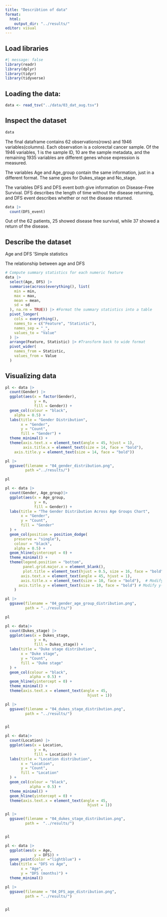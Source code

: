 ```yaml
---
title: "Describtion of data"
format:
  html:
    output_dir: "../results/"
editor: visual
---
```


## Load libraries

```r
#| message: false
library(readr)
library(dplyr)
library(tidyr)
library(tidyverse)
```

## Loading the data:

```r
data <- read_tsv("../data/03_dat_aug.tsv")
```

## Inspect the dataset

```r
data
```

The final dataframe contains 62 observations(rows) and 1946 variables(columns). Each observation is a colorectal cancer sample. Of the 1946 variables, 1 is the sample ID, 10 are the sample metadata, and the remaining 1935 variables are different genes whose expression is measured.

The variables Age and Age_group contain the same information, just in a different format. The same goes for Dukes_stage and No_stage.

The variables DFS and DFS event both give information on Disease-Free Survival. DFS describes the length of time without the disease returning, and DFS event describes whether or not the disease returned.

```r
data |>
  count(DFS_event)
```

Out of the 62 patients, 25 showed disease free survival, while 37 showed a return of the disease.

## Describe the dataset

Age and DFS 'Simple statistics

The relationship between age and DFS

```r
# Compute summary statistics for each numeric feature
data |>
  select(Age, DFS) |> 
  summarise(across(everything(), list(
    min = min,
    max = max,
    mean = mean,
    sd = sd
  ), na.rm = TRUE)) |> #Format the summary statistics into a table
  pivot_longer(
    cols = everything(),
    names_to = c("Feature", "Statistic"),
    names_sep = "_",
    values_to = "Value"
  ) |>
  arrange(Feature, Statistic) |> #Transform back to wide format
  pivot_wider(
    names_from = Statistic,
    values_from = Value
  )
```

## Visualizing data

```r
pl <- data |>
  count(Gender) |> 
  ggplot(aes(x = factor(Gender),
             y = n,
             fill = Gender)) + 
  geom_col(colour = "black",
    alpha = 0.5) +
  labs(title = "Gender Distribution", 
       x = "Gender", 
       y = "Count", 
       fill = "Gender") +
  theme_minimal() +
  theme(axis.text.x = element_text(angle = 45, hjust = 1), 
        axis.title.x = element_text(size = 14, face = "bold"),
    axis.title.y = element_text(size = 14, face = "bold"))

pl |> 
  ggsave(filename = "04_gender_distribution.png",
         path ="../results/")

pl
```

```r
pl <- data |>
  count(Gender, Age_group)|>
  ggplot(aes(x = Age_group,
             y = n,
             fill = Gender)) +
  labs(title = "The Gender Distribution Across Age Groups Chart", 
       x = "Gender", 
       y = "Count", 
       fill = "Gender"
  ) +
  geom_col(position = position_dodge(
    preserve = "single"),
    colour = "black",
    alpha = 0.5) +
  geom_hline(yintercept = 0) +
  theme_minimal() +
  theme(legend.position = "bottom",
        panel.grid.major.x = element_blank(),
        plot.title = element_text(hjust = 0.5, size = 16, face = "bold"),
       axis.text.x = element_text(angle = 45, hjust = 1), 
       axis.title.x = element_text(size = 10, face = "bold"),  # Modify x-axis title font size and make it bold
      axis.title.y = element_text(size = 10, face = "bold") # Modify y-axis title font size and make it italic
    )

pl |> 
  ggsave(filename = "04_gender_age_group_distribution.png",
         path = "../results/")

pl
```

```r
pl <- data|>
  count(Dukes_stage) |> 
  ggplot(aes(x = Dukes_stage, 
             y = n,
             fill = Dukes_stage)) +
  labs(title = "Duke stage distribution", 
       x = "Duke stage", 
       y = "Count", 
       fill = "Duke stage"
  ) +
  geom_col(colour = "black",
           alpha = 0.5) +
  geom_hline(yintercept = 0) +
  theme_minimal() +
  theme(axis.text.x = element_text(angle = 45, 
                                     hjust = 1))

pl |> 
  ggsave(filename = "04_dukes_stage_distribution.png",
         path = "../results/")


pl
```

```r
pl <- data|>
  count(Location) |> 
  ggplot(aes(x = Location, 
             y = n,
             fill = Location)) +
  labs(title = "Location distribution", 
       x = "Location", 
       y = "Count", 
       fill = "Location"
  ) +
  geom_col(colour = "black",
           alpha = 0.5) +
  theme_minimal() +
  geom_hline(yintercept = 0) +
  theme(axis.text.x = element_text(angle = 45, 
                                     hjust = 1))

pl |> 
  ggsave(filename = "04_dukes_stage_distribution.png",
         path =  "../results/")


pl
```

```r
pl <- data |> 
  ggplot(aes(x = Age, 
             y = DFS)) +
  geom_point(color ="lightblue") +               
  labs(title = "DFS vs Age",
       x = "Age",
       y = "DFS (months)") +
  theme_minimal()

pl |> 
  ggsave(filename = "04_DFS_age_distribution.png",
         path = "../results/")


pl
```
